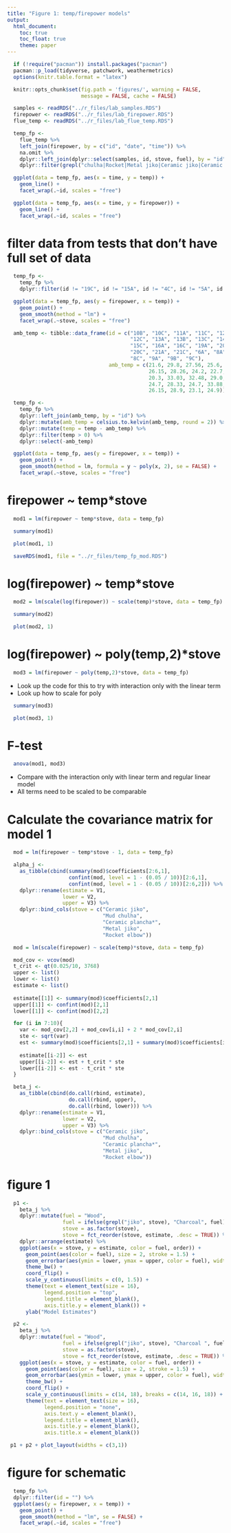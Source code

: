 ```yaml
---
title: "Figure 1: temp/firepower models"
output:
  html_document:
    toc: true
    toc_float: true
    theme: paper
---
```


```r
  if (!require("pacman")) install.packages("pacman")
  pacman::p_load(tidyverse, patchwork, weathermetrics)
  options(knitr.table.format = "latex")
```

```r
  knitr::opts_chunk$set(fig.path = 'figures/', warning = FALSE,
                        message = FALSE, cache = FALSE)
```

```r
  samples <- readRDS("../r_files/lab_samples.RDS")
  firepower <- readRDS("../r_files/lab_firepower.RDS")
  flue_temp <- readRDS("../r_files/lab_flue_temp.RDS")
```

```r
  temp_fp <-
    flue_temp %>%
    left_join(firepower, by = c("id", "date", "time")) %>%
    na.omit %>%
    dplyr::left_join(dplyr::select(samples, id, stove, fuel), by = "id") %>%
    dplyr::filter(grepl("chulha|Rocket|Metal jiko|Ceramic jiko|Ceramic plancha", stove))
```

```r
  ggplot(data = temp_fp, aes(x = time, y = temp)) +
    geom_line() +
    facet_wrap(.~id, scales = "free")
```

```r
  ggplot(data = temp_fp, aes(x = time, y = firepower)) +
    geom_line() +
    facet_wrap(.~id, scales = "free")
```

# filter data from tests that don't have full set of data

```r
  temp_fp <-
    temp_fp %>%
    dplyr::filter(id != "19C", id != "15A", id != "4C", id != "5A", id != "5C", id != "4B")
```

```r
  ggplot(data = temp_fp, aes(y = firepower, x = temp)) +
    geom_point() +
    geom_smooth(method = "lm") +
    facet_wrap(.~stove, scales = "free")
```

```r
  amb_temp <- tibble::data_frame(id = c("10B", "10C", "11A", "11C", "12A", "12B",
                                        "12C", "13A", "13B", "13C", "14A", "14C",
                                        "15C", "16A", "16C", "19A", "20A", "20B",
                                        "20C", "21A", "21C", "6A", "8A", "8B",
                                        "8C", "9A", "9B", "9C"),
                                 amb_temp = c(21.6, 29.8, 27.56, 25.6, 29.0, 23.5,
                                              26.15, 28.26, 24.2, 22.7, 29.0, 29.0,
                                              20.3, 33.03, 32.48, 29.0, 31.35, 24.1,
                                              24.7, 28.33, 24.7, 33.88, 28.07, 24.8,
                                              26.15, 28.9, 23.1, 24.9))
```

```r
  temp_fp <-
    temp_fp %>%
    dplyr::left_join(amb_temp, by = "id") %>%
    dplyr::mutate(amb_temp = celsius.to.kelvin(amb_temp, round = 2)) %>%
    dplyr::mutate(temp = temp - amb_temp) %>%
    dplyr::filter(temp > 0) %>%
    dplyr::select(-amb_temp)
```

```r
  ggplot(data = temp_fp, aes(y = firepower, x = temp)) +
    geom_point() +
    geom_smooth(method = lm, formula = y ~ poly(x, 2), se = FALSE) +
    facet_wrap(.~stove, scales = "free")
```

# firepower ~ temp*stove

```r
  mod1 = lm(firepower ~ temp*stove, data = temp_fp)
```

```r
  summary(mod1)
```

```r
  plot(mod1, 1)
```


```r
  saveRDS(mod1, file = "../r_files/temp_fp_mod.RDS")
```

# log(firepower) ~ temp*stove

```r
  mod2 = lm(scale(log(firepower)) ~ scale(temp)*stove, data = temp_fp)
```

```r
  summary(mod2)
```

```r
  plot(mod2, 1)
```

# log(firepower) ~ poly(temp,2)*stove

```r
  mod3 = lm(firepower ~ poly(temp,2)*stove, data = temp_fp)
```

* Look up the code for this to try with interaction only with the linear term
* Look up how to scale for poly

```r
  summary(mod3)
```

```r
  plot(mod3, 1)
```

# F-test

```r
  anova(mod1, mod3)
```

* Compare with the interaction only with linear term and regular linear model
* All terms need to be scaled to be comparable

# Calculate the covariance matrix for model 1

```r
  mod = lm(firepower ~ temp*stove - 1, data = temp_fp)

  alpha_j <- 
    as_tibble(cbind(summary(mod)$coefficients[2:6,1],
                    confint(mod, level = 1 - (0.05 / 10))[2:6,1],
                    confint(mod, level = 1 - (0.05 / 10))[2:6,2])) %>%
    dplyr::rename(estimate = V1,
                  lower = V2,
                  upper = V3) %>%
    dplyr::bind_cols(stove = c("Ceramic jiko",
                               "Mud chulha",
                               "Ceramic plancha*",
                               "Metal jiko",
                               "Rocket elbow"))
```

```r
  mod = lm(scale(firepower) ~ scale(temp)*stove, data = temp_fp)

  mod_cov <- vcov(mod)
  t_crit <- qt(0.025/10, 3768)
  upper <- list()
  lower <- list()
  estimate <- list()
  
  estimate[[1]] <- summary(mod)$coefficients[2,1]
  upper[[1]] <- confint(mod)[2,1]
  lower[[1]] <- confint(mod)[2,2]

  for (i in 7:10){
    var <- mod_cov[2,2] + mod_cov[i,i] + 2 * mod_cov[2,i]
    ste <- sqrt(var)
    est <- summary(mod)$coefficients[2,1] + summary(mod)$coefficients[i,1]
    
    estimate[[i-2]] <- est
    upper[[i-2]] <- est + t_crit * ste
    lower[[i-2]] <- est - t_crit * ste
  }

  beta_j <-
    as_tibble(cbind(do.call(rbind, estimate),
                    do.call(rbind, upper),
                    do.call(rbind, lower))) %>%
    dplyr::rename(estimate = V1,
                  lower = V2,
                  upper = V3) %>%
    dplyr::bind_cols(stove = c("Ceramic jiko",
                               "Mud chulha",
                               "Ceramic plancha*",
                               "Metal jiko",
                               "Rocket elbow"))
```

# figure 1

```r
  p1 <-
    beta_j %>%
    dplyr::mutate(fuel = "Wood",
                  fuel = ifelse(grepl("jiko", stove), "Charcoal", fuel),
                  stove = as.factor(stove),
                  stove = fct_reorder(stove, estimate, .desc = TRUE)) %>%
    dplyr::arrange(estimate) %>%
    ggplot(aes(x = stove, y = estimate, color = fuel, order)) +
      geom_point(aes(color = fuel), size = 2, stroke = 1.5) +
      geom_errorbar(aes(ymin = lower, ymax = upper, color = fuel), width = 0, lwd = 1) +
      theme_bw() +
      coord_flip() +
      scale_y_continuous(limits = c(0, 1.5)) +
      theme(text = element_text(size = 16),
            legend.position = "top",
            legend.title = element_blank(),
            axis.title.y = element_blank()) +
      ylab("Model Estimates")
```

```r
  p2 <-
    beta_j %>%
    dplyr::mutate(fuel = "Wood",
                  fuel = ifelse(grepl("jiko", stove), "Charcoal ", fuel),
                  stove = as.factor(stove),
                  stove = fct_reorder(stove, estimate, .desc = TRUE)) %>%
    ggplot(aes(x = stove, y = estimate, color = fuel, order)) +
      geom_point(aes(color = fuel), size = 2, stroke = 1.5) +
      geom_errorbar(aes(ymin = lower, ymax = upper, color = fuel), width = 0, lwd = 1) +
      theme_bw() +
      coord_flip() +
      scale_y_continuous(limits = c(14, 18), breaks = c(14, 16, 18)) +
      theme(text = element_text(size = 16),
            legend.position = "none",
            axis.text.y = element_blank(),
            legend.title = element_blank(),
            axis.title.y = element_blank(),
            axis.title.x = element_blank())
```

```r
 p1 + p2 + plot_layout(widths = c(3,1))
```

# figure for schematic

```r
  temp_fp %>%
  dplyr::filter(id = "") %>%
  ggplot(aes(y = firepower, x = temp)) +
    geom_point() +
    geom_smooth(method = "lm", se = FALSE) +
    facet_wrap(.~id, scales = "free")
```
